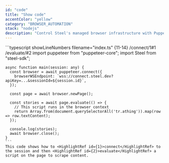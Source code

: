 ```yaml
---
id: "code"
title: "Show code"
accentColor: "yellow"
category: "BROWSER_AUTOMATION"
stack: "nodejs"
description: "Control Steel's managed browser infrastructure with Puppeteer in Node.js for reliable web automation without the headaches."
---
```


<Guide>
  <Step number={1} title="Code">
    ```typescript showLineNumbers filename="index.ts" {11-14} /connect/1#1 /evaluate/#2
    import puppeteer from "puppeteer-core";
    import Steel from "steel-sdk";

    async function main(session: any) {
      const browser = await puppeteer.connect({
        browserWSEndpoint: `wss://connect.steel.dev?apiKey=...&sessionId=${session.id}`,
      });

      const page = await browser.newPage();
    
      const stories = await page.evaluate(() => {
        // This script runs in the browser context
        return Array.from(document.querySelectorAll('tr.athing')).map(row => row.textContent);
      });

      console.log(stories);
      await browser.close();
    }
    ```
    This code shows how to <HighlightRef id={1}>connect</HighlightRef> to the session and then <HighlightRef id={2}>evaluate</HighlightRef> a script on the page to scrape content.
  </Step>
</Guide>